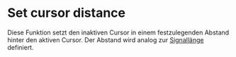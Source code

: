 # Set cursor distance

Diese Funktion setzt den inaktiven Cursor in einem festzulegenden Abstand hinter den aktiven Cursor. Der Abstand wird analog zur [Signallänge](/de/help/edit/signal-length) definiert.
